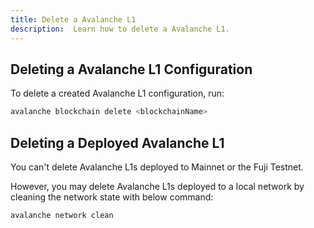 ```yaml
---
title: Delete a Avalanche L1
description:  Learn how to delete a Avalanche L1.
---
```


Deleting a Avalanche L1 Configuration[​](#deleting-a-avalanche-l1-configuration "Direct link to heading")
---------------------------------------------------------------------------------------------

To delete a created Avalanche L1 configuration, run:

```bash
avalanche blockchain delete <blockchainName>
```

Deleting a Deployed Avalanche L1[​](#deleting-a-deployed-avalanche-l1 "Direct link to heading")
-----------------------------------------------------------------------------------

You can't delete Avalanche L1s deployed to Mainnet or the Fuji Testnet.

However, you may delete Avalanche L1s deployed to a local network by cleaning the network state with below command:

```bash
avalanche network clean
```

